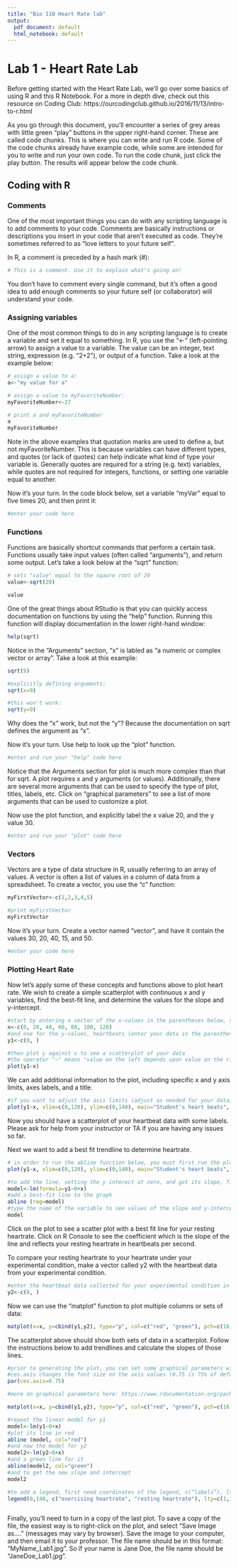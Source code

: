 ```yaml
---
title: "Bio 110 Heart Rate lab"
output:
  pdf_document: default
  html_notebook: default
---
```


# Lab 1 - Heart Rate Lab

Before getting started with the Heart Rate Lab, we'll go over some basics of using R and this R Notebook. For a more in depth dive, check out this resource on Coding Club:
https://ourcodingclub.github.io/2016/11/13/intro-to-r.html

As you go through this document, you'll encounter a series of grey areas with little green "play" buttons in the upper right-hand corner. These are called code chunks. This is where you can write and run R code. Some of the code chunks already have example code, while some are intended for you to write and run your own code. To run the code chunk, just click the play button. The results will appear below the code chunk.


## Coding with R

### Comments

One of the most important things you can do with any scripting language is to add comments to your code. Comments are basically instructions or descriptions you insert in your code that aren't executed as code. They're sometimes referred to as "love letters to your future self".

In R, a comment is preceded by a hash mark (#):

```r
# This is a comment. Use it to explain what's going on!

```

You don't have to comment every single command, but it's often a good idea to add enough comments so your future self (or collaborator) will understand your code.
 
### Assigning variables

One of the most common things to do in any scripting language is to create a variable and set it equal to something. In R, you use the "<-" (left-pointing arrow) to assign a value to a variable. The value can be an integer, text string, expression (e.g. "2+2"), or output of a function. Take a look at the example below:

```r
# assign a value to a:
a<-"my value for a"

# assign a value to myFavoriteNumber:
myFavoriteNumber<-27

# print a and myFavoriteNumber
a
myFavoriteNumber

```

Note in the above examples that quotation marks are used to define a, but not myFavoriteNumber. This is because variables can have different types, and quotes (or lack of quotes) can help indicate what kind of type your variable is. Generally quotes are required for a string (e.g. text) variables, while quotes are not required for integers, functions, or setting one variable equal to another.



Now it's your turn. In the code block below, set a variable "myVar" equal to five times 20, and then print it:

```r
#enter your code here


```

### Functions

Functions are basically shortcut commands that perform a certain task. Functions usually take input values (often called "arguments"), and return some output. Let's take a look below at the "sqrt" function:

```r
# sets "value" equal to the sqaure root of 20
value<-sqrt(20)

value

```

One of the great things about RStudio is that you can quickly access documentation on functions by using the "help" function. Running this function will display documentation in the lower right-hand window:

```r

help(sqrt)

```

Notice in the "Arguments" section, "x" is labled as "a numeric or complex vector or array". Take a look at this example:

```r
sqrt(9)

#explicitly defining arguments:
sqrt(x=9)

#this won't work:
sqrt(y=9)

```

Why does the "x" work, but not the "y"? Because the documentation on sqrt defines the argument as "x".

Now it's your turn. Use help to look up the "plot" function. 

```r
#enter and run your "help" code here 


```

Notice that the Arguments section for plot is much more complex than that for sqrt. A plot requires x and y arguments (or values).  Additionally, there are several more arguments that can be used to specify the type of plot, titles, labels, etc.  Click on "graphical parameters" 
to see a list of more arguments that can be used to customize a plot.

Now use the plot function, and explicitly label the x value 20, and the y value 30.

```r
#enter and run your "plot" code here


```


### Vectors

Vectors are a type of data structure in R, usually referring to an array of values. A vector is often a list of values in a column of data from a spreadsheet.  To create a vector, you use the "c" function:

```r
myFirstVector<-c(1,2,3,4,5)

#print myFirstVector
myFirstVector
```

Now it's your turn. Create a vector named "vector", and have it contain the values 30, 20, 40, 15, and 50.

```r
#enter your code here


```



### Plotting Heart Rate

Now let's apply some of these concepts and functions above to plot heart rate. We wish to create a simple scatterplot with continuous x and y variables, find the best-fit line, and determine the values for the slope and y-intercept. 

```r
#start by entering a vector of the x-values in the parentheses below, time in seconds
x<-c(0, 20, 40, 60, 80, 100, 120)
#and one for the y-values, heartbeats (enter your data in the parentheses in order)
y1<-c(0, )

#then plot y against x to see a scatterplot of your data
#the operator "~" means "value on the left depends upon value on the right"... or "y1 is a function of x": 
plot(y1~x)
```


We can add additional information to the plot, including specific x and y axis limits, axes labels, and a title.

```r
#if you want to adjust the axis limits (adjust as needed for your data), add labels, and a title
plot(y1~x, xlim=c(0,120), ylim=c(0,140), main="Student's heart beats", xlab="time in seconds", ylab = "number of heartbeats")


```


Now you should have a scatterplot of your heartbeat data with some labels.  Please ask for help from your instructor or TA if you are having any issues so far.

Next we want to add a best fit trendline to determine heartrate.

```r
# in order to run the abline function below, you must first run the plot function:
plot(y1~x, xlim=c(0,120), ylim=c(0,140), main="Student's heart beats", xlab="time in seconds", ylab = "number of heartbeats")

#to add the line, setting the y interect at zero, and get its slope, fit a linear model to the data and store the results in a variable (named "model" here).
model<-lm(formula=y1~0+x)
#add a best-fit line to the graph
abline (reg=model)
#type the name of the variable to see values of the slope and y-intercept
model
```


Click on the plot to see a scatter plot with a best fit line for your resting heartrate.  Click on R Console to see the coefficient which is the slope of the line and reflects your resting heartrate in heartbeats per second.  

To compare your resting heartrate to your heartrate under your experimental condition, make a vector called y2 with the heartbeat data from your experimental condition.

```r
#enter the heartbeat data collected for your experimental condition in the parentheses
y2<-c(0, )

```

Now we can use the "matplot" function to plot multiple columns or sets of data:

```r

matplot(x=x, y=cbind(y1,y2), type="p", col=c("red", "green"), pch=c(16,16), main="Student's heart rate increases with exercise", xlab="time in seconds", ylab="heartbeats")

```


The scatterplot above should show both sets of data in a scatterplot.  Follow the instructions below to add trendlines and calculate the slopes of those lines.


```r

#prior to generating the plot, you can set some graphical parameters with the "par" function
#ces.axis changes the font size on the axis values (0.75 is 75% of default). Adjust this as necessary to make sure all x and y axis
par(cex.axis=0.75)

#more on graphical parameters here: https://www.rdocumentation.org/packages/graphics/versions/3.6.2/topics/par 

matplot(x=x, y=cbind(y1,y2), type="p", col=c("red", "green"), pch=c(16,16), main="My Title", xlab="time in seconds", ylab="resting beats-red and exercising beats-green")

#repeat the linear model for y1
model<-lm(y1~0+x)
#plot its line in red
abline (model, col="red")
#and now the model for y2
model2<-lm(y2~0+x)
#and a green line for it
abline(model2, col="green")
#and to get the new slope and intercept
model2

#to add a legend, first need coordinates of the legend, c(“labels”), lty determines symbols with 1 = lines, lwd determines width of lines, colors 
legend(0,140, c("exercising heartrate", "resting heartrate"), lty=c(1,1), lwd=c(2.5, 2.5), col=c("green", "red") )



```


Finally, you'll need to turn in a copy of the last plot. To save a copy of the file, the easiest way is to right-click on the plot, and select "Save Image as...." (messages may vary by browser). Save the image to your computer, and then email it to your professor. The file name should be in this format: "MyName_Lab1.jpg". So if your name is Jane Doe, the file name should be "JaneDoe_Lab1.jpg".
